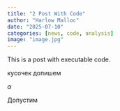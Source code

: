 ```yaml
---
title: "2 Post With Code"
author: "Harlow Malloc"
date: "2025-07-10"
categories: [news, code, analysis]
image: "image.jpg"
---
```


This is a post with executable code.

кусочек допишем

$\alpha$

Допустим
